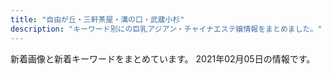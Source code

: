 ```yaml
---
title: "自由が丘・三軒茶屋・溝の口・武蔵小杉"
description: "キーワード別にの巨乳アジアン・チャイナエステ嬢情報をまとめました。"
---
```


新着画像と新着キーワードをまとめています。
2021年02月05日の情報です。

<DmmAffiliateIns />
<KeywordTable
  shops={
    [
    {
        "station": "\u5927\u5ca1\u5c71\u99c5",
        "name": "\u30de\u30c3\u30b5\u30fc\u30b8\u306e\u66d9",
        "url": "http://www.miyuki.es-relax.info/",
        "img_links": [
            "http://www.miyuki.es-relax.info/images/info2.jpg",
            "http://www.miyuki.es-relax.info/images/sp01.jpg",
            "http://www.miyuki.es-relax.info/images/sp03.jpg",
            "http://www.miyuki.es-relax.info/images/kp01.jpg",
            "http://www.miyuki.es-relax.info/images/yoyaku.png",
            "http://www.miyuki.es-relax.info/gals/nana1.jpg",
            "http://www.miyuki.es-relax.info/images/sp02.jpg",
            "http://www.miyuki.es-relax.info/images/info3.jpg",
            "http://www.miyuki.es-relax.info/gals/yuri1.jpg",
            "http://www.miyuki.es-relax.info/images/info1.jpg",
            "http://www.miyuki.es-relax.info/images/info4.jpg",
            "http://www.miyuki.es-relax.info/gals/yuki1.jpg"
        ],
        "keywords": {}
    },
    {
        "name": "\u661f\u306e\u8f1d\u304d",
        "url": "http://kagayaki.jpn.cm/",
        "station": "\u4e09\u8ed2\u8336\u5c4b\u99c5\u5317\u53e3",
        "keywords": {
            "84": 1,
            "C": 17,
            "87": 2,
            "D": 6,
            "E": 1,
            "86": 5
        },
        "img_links": [
            "http://kagayaki.jpn.cm/images/girl-z2.jpg",
            "http://kagayaki.jpn.cm/images/top.jpg",
            "http://kagayaki.jpn.cm/images/staff_line.png",
            "http://kagayaki.jpn.cm/images/room1.jpg",
            "http://kagayaki.jpn.cm/photos/sites/35/2016/11/12.jpg",
            "http://kagayaki.jpn.cm/photos/sites/35/2016/11/1.jpg",
            "http://kagayaki.jpn.cm/images/room6.jpg",
            "http://kagayaki.jpn.cm/photos/sites/35/2016/09/637893871729784570.jpg",
            "http://kagayaki.jpn.cm/images/bj3.png",
            "http://kagayaki.jpn.cm/photos/sites/35/2017/11/2017110107513579.jpg",
            "http://kagayaki.jpn.cm/images/room4.jpg",
            "http://kagayaki.jpn.cm/photos/sites/35/2020/10/2020100418535814.jpg",
            "http://kagayaki.jpn.cm/images/room3.jpg",
            "http://kagayaki.jpn.cm/photos/sites/35/2016/08/staff3.jpg",
            "http://kagayaki.jpn.cm/photos/sites/35/2016/11/11.jpg",
            "http://kagayaki.jpn.cm/images/mobile.jpg",
            "http://kagayaki.jpn.cm/images/staff0.jpg",
            "http://kagayaki.jpn.cm/images/girl-z1.jpg",
            "http://kagayaki.jpn.cm/images/mobile2.jpg",
            "http://kagayaki.jpn.cm/images/room2.jpg",
            "http://kagayaki.jpn.cm/photos/sites/35/2016/08/staff32.jpg",
            "http://kagayaki.jpn.cm/images/end1.jpg",
            "http://kagayaki.jpn.cm/photos/sites/35/2019/09/2019092518230998.jpg",
            "http://kagayaki.jpn.cm/images/room5.jpg"
        ]
    },
    {
        "name": "\u697d\u697d\u5c4b",
        "img_links": [
            "http://ms-rlx.com/staff/sachan/01mb.jpg",
            "http://ms-rlx.com/staff/ruri/01.jpg",
            "http://ms-rlx.com/i/files/homeimg.jpg",
            "http://ms-rlx.com/img/access/road01.jpg",
            "http://ms-rlx.com/img/ttl_tnew.png",
            "http://ms-rlx.com/img/ttl_staff.png",
            "http://ms-rlx.com/img/ttl_rec.png",
            "http://ms-rlx.com/img/access/road03.jpg",
            "http://ms-rlx.com/img/msgbtn.png",
            "http://ms-rlx.com/staff/momo/01.jpg",
            "http://ms-rlx.com/staff/milk/01.jpg",
            "http://ms-rlx.com/pic/head.png",
            "http://ms-rlx.com/staff/momo/01mb.jpg",
            "http://ms-rlx.com/img/access/road02.jpg",
            "http://ms-rlx.com/img/youtube.jpg",
            "http://ms-rlx.com/staff/milk/01mb.jpg",
            "http://ms-rlx.com/img/ttl_mobile.png",
            "http://ms-rlx.com/img/att.png",
            "http://ms-rlx.com/staff/sachan/01.jpg",
            "http://ms-rlx.com/staff/ruri/01mb.jpg",
            "http://ms-rlx.com/staff/ringo/01mb.jpg",
            "http://ms-rlx.com/staff/ringo/01.jpg",
            "http://ms-rlx.com/img/ttl_concept.png"
        ],
        "station": "\u81ea\u7531\u304c\u4e18\u99c5\u5357\u53e3",
        "keywords": {
            "C": 14
        },
        "url": "http://ms-rlx.com/"
    },
    {
        "keywords": {
            "94": 4,
            "86": 1,
            "84": 2,
            "D": 3,
            "F": 4
        },
        "url": "http://www.wqiowaz.site/",
        "img_links": [
            "http://www.wqiowaz.site/picture/m-top003.jpg",
            "http://www.wqiowaz.site/uploads/200630/1-200630094H5294.jpg",
            "http://www.wqiowaz.site/uploads/200914/1-200914164443K1.jpg",
            "http://www.wqiowaz.site/picture/foot01.jpg",
            "http://www.wqiowaz.site/picture/m-top004.jpg",
            "http://www.wqiowaz.site/uploads/200629/1-200629103104120.jpg",
            "http://www.wqiowaz.site/uploads/200630/1-200630094K4325.jpg",
            "http://www.wqiowaz.site/picture/cam-01.jpg",
            "http://www.wqiowaz.site/picture/m-head01.jpg",
            "http://www.wqiowaz.site/uploads/201008/1-20100Q55522V7.jpg",
            "http://www.wqiowaz.site/picture/call.png",
            "http://www.wqiowaz.site/uploads/200914/1-20091416442NT.jpg",
            "http://www.wqiowaz.site/uploads/200629/1-200629103204442.jpg",
            "http://www.wqiowaz.site/uploads/200629/1-200629103142X4.jpg",
            "http://www.wqiowaz.site/uploads/201008/1-20100Q5541T55.jpg",
            "http://www.wqiowaz.site/uploads/201008/1-20100Q55403531.jpg",
            "http://www.wqiowaz.site/uploads/201008/1-20100Q5550EL.jpg"
        ],
        "name": "Sweet",
        "station": "\u7528\u8cc0\u99c5\u6771\u53e3"
    },
    {
        "img_links": [
            "https://fy.uouono.com/wp-content/uploads/2020/10/09uiyharumo.jpg",
            "https://fy.uouono.com/wp-content/uploads/2021/01/0897foryou.jpg",
            "https://fy.uouono.com/wp-content/uploads/2019/04/11foryou.jpg",
            "https://fy.uouono.com/wp-content/themes/este/img/tel_header.png",
            "https://fy.uouono.com/wp-content/themes/este/img/3.jpg",
            "https://fy.uouono.com/wp-content/uploads/2019/06/098765resdaxfforyou.jpg",
            "https://fy.uouono.com/wp-content/themes/este/img/2.jpg",
            "https://fy.uouono.com/wp-content/uploads/2019/06/asayou.jpg",
            "https://fy.uouono.com/wp-content/themes/este/img/top-img02.png",
            "https://fy.uouono.com/wp-content/uploads/2020/12/09foryou.jpg",
            "https://fy.uouono.com/wp-content/themes/este/img/1.jpg",
            "https://fy.uouono.com/wp-content/uploads/2020/10/21349876harumo.jpg",
            "https://fy.uouono.com/wp-content/uploads/2020/10/ff-foryou.jpg",
            "https://fy.uouono.com/wp-content/themes/este/img/top-img04.png",
            "https://fy.uouono.com/wp-content/uploads/2019/06/oijhg9876rforyou.jpg",
            "https://fy.uouono.com/wp-content/themes/este/img/top-img01.png",
            "https://fy.uouono.com/wp-content/themes/este/img/4.jpg",
            "https://fy.uouono.com/wp-content/themes/este/img/tel_footer.png",
            "https://fy.uouono.com/wp-content/uploads/2020/01/90897tyrdfforyou.jpg",
            "https://fy.uouono.com/wp-content/uploads/2019/12/00harumo.jpg",
            "https://fy.uouono.com/wp-content/themes/este/img/top-img01a.png",
            "https://fy.uouono.com/wp-content/themes/este/img/top-img01b.png",
            "https://fy.uouono.com/wp-content/uploads/2019/06/098765easforyou.jpg",
            "https://fy.uouono.com/wp-content/uploads/2020/12/11foryou.jpg",
            "https://fy.uouono.com/wp-content/uploads/2020/01/diouygforyou.jpg",
            "https://fy.uouono.com/wp-content/themes/este/img/call.png",
            "https://fy.uouono.com/wp-content/uploads/2020/12/1foryou.jpg"
        ],
        "url": "https://fy.uouono.com",
        "keywords": {
            "E": 12,
            "D": 36
        },
        "name": "For You",
        "station": "\u4e8c\u5b50\u7389\u5ddd\u99c5"
    },
    {
        "station": "\u81ea\u7531\u304c\u4e18\u99c5\u5317\u53e3",
        "keywords": {},
        "img_links": [
            "http://www.es-flower.link/sp/images/3.jpg",
            "http://www.es-flower.link/sp/images/ac1.jpg",
            "http://www.es-flower.link/sp/images/time.jpg",
            "http://www.es-flower.link/img/huyumi1.jpg",
            "http://www.es-flower.link/images/news.jpg",
            "http://www.es-flower.link/sp/menu/staff.jpg",
            "http://www.es-flower.link/images/3.jpg",
            "http://www.es-flower.link/sp/img/nene1.jpg",
            "http://www.es-flower.link/img/yume1.jpg",
            "http://www.es-flower.link/images/rec2.jpg",
            "http://www.es-flower.link/sp/images/staff_t.jpg",
            "http://www.es-flower.link/sp/images/int1.jpg",
            "http://www.es-flower.link/img/arisa1.jpg",
            "http://www.es-flower.link/images/1.jpg",
            "http://www.es-flower.link/sp/img/koyuki1.jpg",
            "http://www.es-flower.link/sp/images/sys1.jpg",
            "http://www.es-flower.link/sp/images/footer.jpg",
            "http://www.es-flower.link/images/info.jpg",
            "http://www.es-flower.link/images/sm.jpg",
            "http://www.es-flower.link/sp/img/mizuki1.jpg",
            "http://www.es-flower.link/sp/images/5.jpg",
            "http://www.es-flower.link/sp/img/huyumi1.jpg",
            "http://www.es-flower.link/sp/menu/interior.jpg",
            "http://www.es-flower.link/sp/images/pc.jpg",
            "http://www.es-flower.link/sp/images/int2.jpg",
            "http://www.es-flower.link/sp/images/tel.jpg",
            "http://www.es-flower.link/images/4.jpg",
            "http://www.es-flower.link/sp/images/top.jpg",
            "http://www.es-flower.link/images/sys.png",
            "http://www.es-flower.link/images/int2.png",
            "http://www.es-flower.link/img/koyuki1.jpg",
            "http://www.es-flower.link/images/head.jpg",
            "http://www.es-flower.link/sp/images/4.jpg",
            "http://www.es-flower.link/sp/images/rec1.jpg",
            "http://www.es-flower.link/sp/images/sisu_t.jpg",
            "http://www.es-flower.link/sp/images/6.jpg",
            "http://www.es-flower.link/sp/images/2.jpg",
            "http://www.es-flower.link/sp/images/head.png",
            "http://www.es-flower.link/sp/img/arisa1.jpg",
            "http://www.es-flower.link/images/6.jpg",
            "http://www.es-flower.link/images/2.jpg",
            "http://www.es-flower.link/sp/images/sisu.jpg",
            "http://www.es-flower.link/img/nene1.jpg",
            "http://www.es-flower.link/sp/images/rec2.jpg",
            "http://www.es-flower.link/images/staff_t.jpg",
            "http://www.es-flower.link/images/ta.jpg",
            "http://www.es-flower.link/images/int1.png",
            "http://www.es-flower.link/images/rec1.png",
            "http://www.es-flower.link/sp/images/interior_t.jpg",
            "http://www.es-flower.link/sp/images/1.jpg",
            "http://www.es-flower.link/sp/images/rec3.jpg",
            "http://www.es-flower.link/images/5.jpg",
            "http://www.es-flower.link/sp/images/sys2.jpg",
            "http://www.es-flower.link/sp/images/newsb.png",
            "http://www.es-flower.link/sp/images/news.jpg",
            "http://www.es-flower.link/images/mobile.jpg",
            "http://www.es-flower.link/sp/img/yume1.jpg",
            "http://www.es-flower.link/sp/images/sys3.jpg",
            "http://www.es-flower.link/img/mizuki1.jpg",
            "http://www.es-flower.link/sp/menu/top.jpg",
            "http://www.es-flower.link/images/interior_t.jpg"
        ],
        "url": "http://www.es-flower.link/",
        "name": "\u6625\u306e\u604b"
    },
    {
        "url": "http://ms-shinraku.com/",
        "keywords": {
            "C": 2
        },
        "station": "\u5b66\u82b8\u5927\u5b66\u99c5\u6771\u53e3",
        "img_links": [
            "http://ms-shinraku.com/staff/ran/01.jpg",
            "http://ms-shinraku.com/staff/mari/01.jpg",
            "http://ms-shinraku.com/img/foot.png",
            "http://ms-shinraku.com/staff/kanako/01.jpg",
            "http://ms-shinraku.com/staff/ayumi/01.jpg",
            "http://ms-shinraku.com/pic/topimg2.jpg",
            "http://ms-shinraku.com/staff/momoka/01.jpg",
            "http://ms-shinraku.com/img/ttl_staff.png",
            "http://ms-shinraku.com/i/files/homeimg.jpg",
            "http://ms-shinraku.com/staff/yuki/01.jpg",
            "http://ms-shinraku.com/pic/topimg1.jpg",
            "http://ms-shinraku.com/pic/head.jpg"
        ],
        "name": "\u5fc3\u697d"
    },
    {
        "keywords": {},
        "station": "\u4e8c\u5b50\u7389\u5ddd\u99c5\u6771\u53e3",
        "img_links": [],
        "url": "http://koibito.ies.bz/",
        "name": "\u604b\u4eba"
    },
    {
        "url": "http://www.sakura.esraku.com/",
        "station": "\u90fd\u7acb\u5927\u5b66\u99c5",
        "name": "\u685c",
        "keywords": {
            "87": 14,
            "C": 22,
            "\u30bb\u30af\u30b7\u30fc": 1,
            "D": 16
        },
        "img_links": [
            "http://www.sakura.esraku.com/files/006.jpg",
            "http://www.sakura.esraku.com/photo_news/upimg/508775f63081046140_0.jpg",
            "http://www.sakura.esraku.com/files/001.jpg",
            "http://www.sakura.esraku.com/files/004.jpg",
            "http://www.sakura.esraku.com/files/010.jpg",
            "http://www.sakura.esraku.com/files/005.jpg",
            "http://www.sakura.esraku.com/files/008.jpg",
            "http://www.sakura.esraku.com/files/007.jpg",
            "http://www.sakura.esraku.com/photo_news/upimg/921745f718627cc259_0.jpg",
            "http://www.sakura.esraku.com/images/lineyoyaku.jpg",
            "http://www.sakura.esraku.com/photo_news/upimg/282545f76dfd1996d7_0.jpg",
            "http://www.sakura.esraku.com/files/002.jpg",
            "http://www.sakura.esraku.com/photo_news/upimg/5052160124f368954b_0.jpg",
            "http://www.sakura.esraku.com/files/009.jpg",
            "http://www.sakura.esraku.com/photo_news/upimg/221315f853e86bfad8_0.jpg",
            "http://www.sakura.esraku.com/images/mobile.jpg",
            "http://www.sakura.esraku.com/images/s_staff.jpg",
            "http://www.sakura.esraku.com/photo_news/upimg/192295fbde78dddd71_0.jpg",
            "http://www.sakura.esraku.com/images/s_link.jpg",
            "http://www.sakura.esraku.com/files/003.jpg",
            "http://www.sakura.esraku.com/images/top.png"
        ]
    },
    {
        "img_links": [
            "http://relaxation-soil.net/photo/mini-anna1.jpg",
            "http://relaxation-soil.net/images/saikai.png",
            "http://relaxation-soil.net/photo/mini-newgirl1.jpg",
            "http://relaxation-soil.net/photo/mini-anna3.jpg",
            "http://relaxation-soil.net/images/1s.jpg",
            "http://relaxation-soil.net/photo/mini-yuyu3.jpg",
            "http://relaxation-soil.net/photo/mini-newgirl2.jpg",
            "http://relaxation-soil.net/photo/rie1.jpg",
            "http://relaxation-soil.net/images/1.jpg",
            "http://relaxation-soil.net/photo/mini-yuyu4.jpg",
            "http://relaxation-soil.net/photo/yuyu4.jpg",
            "http://relaxation-soil.net/photo/mini-newgirl3.jpg",
            "http://relaxation-soil.net/photo/anna1.jpg",
            "http://relaxation-soil.net/photo/mini-rie2.jpg",
            "http://relaxation-soil.net/photo/mini-rie1.jpg"
        ],
        "keywords": {},
        "url": "http://relaxation-soil.net/",
        "name": "\u30bd\u30a4\u30eb",
        "station": "\u4e0a\u91ce\u6bdb\u99c5"
    },
    {
        "station": "\u4e8c\u5b50\u7389\u5ddd\u99c5\u897f\u53e3",
        "url": "http://www.sertyuin.xyz/",
        "img_links": [],
        "keywords": {},
        "name": "\u521d\u604b"
    },
    {
        "img_links": [
            "http://clair.work/staff/kasumi1.jpg",
            "http://clair.work/images/recruit/nagare_01.jpg",
            "http://clair.work/images/recruit/req_03.jpg",
            "http://clair.work/images/recruit/nagare_07.png",
            "http://clair.work/images/recruit/message_03.png",
            "http://clair.work/images/recruit/point_03.png",
            "http://clair.work/images/icon_ranking_02.png",
            "http://clair.work/images/recruit/nagare_05.png",
            "http://clair.work/images/mainvisual_02_s.jpg",
            "http://clair.work/images/recruit/point_08.png",
            "http://clair.work/images/recruit/point_04.png",
            "http://clair.work/images/sw_tel.png",
            "http://clair.work/images/head_interior.jpg",
            "http://clair.work/images/sw_home.png",
            "http://clair.work/images/mainvisual_01_s.jpg",
            "http://clair.work/images/recruit/nagare_03.jpg",
            "http://clair.work/images/icon_new.png",
            "http://clair.work/staff/mayu1.jpg",
            "http://clair.work/staff/humi2.jpg",
            "http://clair.work/staff/humi1.jpg",
            "http://clair.work/staff/yua1.jpg",
            "http://clair.work/images/recruit/sp_mainvisual.jpg",
            "http://clair.work/images/icon_ranking_01.png",
            "http://clair.work/images/recruit/point_05.png",
            "http://clair.work/images/mainvisual_01.jpg",
            "http://clair.work/images/recruit/point_07.png",
            "http://clair.work/images/recruit/point_06.png",
            "http://clair.work/images/trigger.jpg",
            "http://clair.work/images/icon_ranking_04.png",
            "http://clair.work/images/mainvisual_02.jpg",
            "http://clair.work/images/recruit/nagare_06.png",
            "http://clair.work/images/recruit/nagare_02.jpg",
            "http://clair.work/staff/ayaka1.jpg",
            "http://clair.work/images/head_therapist.jpg",
            "http://clair.work/images/no_image.jpg",
            "http://clair.work/images/recruit/point_09.png",
            "http://clair.work/images/icon_ranking_03.png",
            "http://clair.work/images/icon_ranking_05.png"
        ],
        "name": "Clair \uff5e\u30af\u30ec\u30fc\u30eb\uff5e",
        "url": "http://clair.work/",
        "station": "\u5b66\u82b8\u5927\u5b66\u99c5\u897f\u53e3",
        "keywords": {
            "D": 4,
            "E": 2,
            "C": 4
        }
    },
    {
        "keywords": {},
        "img_links": [
            "http://in-esthe.com/you/images/r-1.jpg",
            "http://in-esthe.com/you/images/p-8.jpg",
            "http://in-esthe.com/you/images/p-4.jpg",
            "http://in-esthe.com/you/images/p-0.jpg",
            "http://in-esthe.com/you/images/p-3.jpg",
            "http://in-esthe.com/you/images/p-7.jpg",
            "http://in-esthe.com/you/images/fla.jpg",
            "http://in-esthe.com/you/images/r-2.jpg",
            "http://in-esthe.com/you/images/p-10.jpg",
            "http://in-esthe.com/you/images/p-5.jpg",
            "http://in-esthe.com/you/images/p-11.jpg",
            "http://in-esthe.com/you/images/mo.png",
            "http://in-esthe.com/you/images/botton.jpg",
            "http://cdn.dino-es.com/images/logo/468x60DinoEs.png",
            "http://in-esthe.com/you/images/p-9.jpg"
        ],
        "url": "http://in-esthe.com/you/",
        "name": "\u60a0",
        "station": "\u5b66\u82b8\u5927\u5b66\u99c5\u6771\u53e3"
    },
    {
        "url": "http://treat-msg.com/",
        "name": "\u5b89\u5fc3\u5802",
        "station": "\u99d2\u6ca2\u5927\u5b66\u99c5\u99d2\u6ca2\u516c\u5712\u53e3",
        "img_links": [
            "http://treat-msg.com/staff/saki/01.jpg",
            "http://treat-msg.com/staff/riri/01.jpg",
            "http://treat-msg.com/img/ttl_staff.jpg",
            "http://treat-msg.com/img/access/road4.jpg",
            "http://treat-msg.com/staff/saki/01mb.jpg",
            "http://treat-msg.com/staff/chinatu/01mb.jpg",
            "http://treat-msg.com/staff/riri/01mb.jpg",
            "http://treat-msg.com/staff/miyo/01.jpg",
            "http://treat-msg.com/staff/noa/01mb.jpg",
            "http://treat-msg.com/img/mainhd.jpg",
            "http://treat-msg.com/img/access/road1.jpg",
            "http://treat-msg.com/staff/mei/01.jpg",
            "http://treat-msg.com/img/head.png",
            "http://treat-msg.com/staff/noa/01.jpg",
            "http://treat-msg.com/img/access/road6.jpg",
            "http://treat-msg.com/staff/miyo/01mb.jpg",
            "http://treat-msg.com/img/mainft.jpg",
            "http://treat-msg.com/staff/rumi/01.jpg",
            "http://treat-msg.com/staff/chinatu/01.jpg",
            "http://treat-msg.com/img/access/roaddm.png",
            "http://treat-msg.com/pic/corona.jpg",
            "http://treat-msg.com/img/foot.png",
            "http://treat-msg.com/img/access/road3.jpg",
            "http://treat-msg.com/img/access/road5.jpg",
            "http://treat-msg.com/img/shop/msg.png",
            "http://treat-msg.com/staff/mei/01mb.jpg",
            "http://treat-msg.com/staff/rumi/01mb.jpg",
            "http://treat-msg.com/img/access/road2.jpg",
            "http://treat-msg.com/staff/kaori/01.jpg",
            "http://treat-msg.com/staff/kaori/01mb.jpg"
        ],
        "keywords": {}
    },
    {
        "name": "\u305f\u3093\u307d\u307d",
        "url": "http://annex-jp.info/",
        "keywords": {},
        "station": "\u81ea\u7531\u304c\u4e18\u99c5\u5317\u53e3",
        "img_links": [
            "http://annex-jp.info/images/mayumi.jpg",
            "http://www.annex-jp.info/i/img/mayumi.jpg",
            "http://www.annex-jp.info/i/img/riri.jpg",
            "http://www.annex-jp.info/i/img/nana.jpg",
            "http://www.annex-jp.info/i/img/mari.jpg",
            "http://annex-jp.info/images/sayuri.jpg",
            "http://annex-jp.info/images/riri.jpg",
            "http://annex-jp.info/images/yoho.jpg",
            "http://annex-jp.info/images/mari.jpg",
            "http://www.annex-jp.info/i/img/sayuri.jpg",
            "http://www.annex-jp.info/i/img/yoho.jpg",
            "http://annex-jp.info/images/nana.jpg",
            "http://annex-jp.info/images/info.png",
            "http://annex-jp.info/images/kp-info.jpg"
        ]
    },
    {
        "name": "\u30d6\u30ea\u30ea\u30a2\u30f3\u30b9",
        "url": "http://www.brilliance.mesthe.com/",
        "station": "\u4e09\u8ed2\u8336\u5c4b\u99c5\u4e16\u7530\u8c37\u901a\u308a\u53e3",
        "img_links": [
            "http://www.brilliance.mesthe.com/images/service.png",
            "http://www.brilliance.mesthe.com/files/002-03.jpg",
            "http://www.brilliance.mesthe.com/images/xian.png",
            "http://www.brilliance.mesthe.com/files/001-03.jpg",
            "http://www.brilliance.mesthe.com/images/infotiao1.jpg",
            "http://www.brilliance.mesthe.com/images/maga.jpg",
            "http://www.brilliance.mesthe.com/images/main_top.png",
            "http://www.brilliance.mesthe.com/files/001-02.jpg",
            "http://www.brilliance.mesthe.com/images/shop/shop01.jpg",
            "http://www.brilliance.mesthe.com/files/005.jpg",
            "http://www.brilliance.mesthe.com/images/zi_massage.png",
            "http://www.brilliance.mesthe.com/files/003-02.jpg",
            "http://www.brilliance.mesthe.com/images/shop/shop04.jpg",
            "http://www.brilliance.mesthe.com/files/004-02.jpg",
            "http://www.brilliance.mesthe.com/files/003-03.jpg",
            "http://www.brilliance.mesthe.com/files/002-02.jpg",
            "http://www.brilliance.mesthe.com/files/001.jpg",
            "http://www.brilliance.mesthe.com/files/005-02.jpg",
            "http://www.brilliance.mesthe.com/files/003.jpg",
            "http://www.brilliance.mesthe.com/images/zi_staff.png",
            "http://www.brilliance.mesthe.com/images/s3.jpg",
            "http://www.brilliance.mesthe.com/images/pick.png",
            "http://www.brilliance.mesthe.com/images/tel.png",
            "http://www.brilliance.mesthe.com/files/005-03.jpg",
            "http://www.brilliance.mesthe.com/images/shop/shop03.jpg",
            "http://www.brilliance.mesthe.com/images/s1.jpg",
            "http://www.brilliance.mesthe.com/images/main_bottom.png",
            "http://www.brilliance.mesthe.com/images/new1.png",
            "http://www.brilliance.mesthe.com/files/002.jpg",
            "http://www.brilliance.mesthe.com/files/004.jpg",
            "http://www.brilliance.mesthe.com/images/shop/shop02.jpg",
            "http://www.brilliance.mesthe.com/images/new3.png",
            "http://www.brilliance.mesthe.com/files/004-03.jpg",
            "http://www.brilliance.mesthe.com/images/s2.jpg"
        ],
        "keywords": {
            "C": 2,
            "85": 2,
            "87": 1,
            "86": 2,
            "D": 3
        }
    },
    {
        "name": "\u697d\u3057\u3044",
        "img_links": [
            "http://tanoshii.jpn.mn/photos/sites/76/2020/11/2020111603281212.jpg",
            "http://tanoshii.jpn.mn/images/info1.jpg",
            "http://tanoshii.jpn.mn/images/link_nav03.jpg",
            "http://tanoshii.jpn.mn/images/side_link.jpg",
            "http://tanoshii.jpn.mn/photos/sites/76/2020/01/2020012908322311.jpg",
            "http://tanoshii.jpn.mn/photos/sites/76/2020/06/2020060701410487.jpg",
            "http://tanoshii.jpn.mn/photos/sites/76/2019/12/2019121409131966.jpg",
            "http://tanoshii.jpn.mn/images/link_nav07.jpg",
            "http://tanoshii.jpn.mn/photos/sites/76/2020/01/2020010206122380.jpg",
            "http://tanoshii.jpn.mn/photos/sites/76/2020/02/2020020601144618.jpg",
            "http://tanoshii.jpn.mn/images/info3.jpg",
            "http://tanoshii.jpn.mn/photos/sites/76/2020/12/2020122501502779.jpg",
            "http://tanoshii.jpn.mn/photos/sites/76/2021/01/2021012605371183.jpg",
            "http://tanoshii.jpn.mn/photos/sites/76/2020/06/2020061605184059.jpg",
            "http://tanoshii.jpn.mn/photos/sites/76/2020/01/2020010206122496.jpg",
            "http://tanoshii.jpn.mn/images/top_slider01.jpg",
            "http://tanoshii.jpn.mn/photos/sites/76/2020/11/2020112407093420.jpg",
            "http://tanoshii.jpn.mn/photos/sites/76/2020/11/2020110307113062.jpg",
            "http://tanoshii.jpn.mn/photos/sites/76/2020/04/2020041703571830.jpg",
            "http://tanoshii.jpn.mn/images/side_mobile.jpg",
            "http://tanoshii.jpn.mn/photos/sites/76/2020/12/2020121807285563.jpg",
            "http://tanoshii.jpn.mn/photos/sites/76/2020/09/2020093003412015.jpg",
            "http://tanoshii.jpn.mn/photos/sites/76/2020/02/2020022603283463.jpg",
            "http://tanoshii.jpn.mn/photos/sites/76/2021/01/2021011304145677.jpg",
            "http://tanoshii.jpn.mn/photos/sites/76/2020/11/2020112902000038.jpg",
            "http://tanoshii.jpn.mn/photos/sites/76/2020/01/2020011207465354.jpg",
            "http://tanoshii.jpn.mn/photos/sites/76/2019/12/201912280133413.jpg",
            "http://tanoshii.jpn.mn/photos/sites/76/2020/12/2020122205012857.jpg",
            "http://tanoshii.jpn.mn/photos/sites/76/2020/08/2020082903370364.jpg",
            "http://tanoshii.jpn.mn/photos/sites/76/2020/09/2020090307211283.jpg",
            "http://tanoshii.jpn.mn/images/ico01.png",
            "http://tanoshii.jpn.mn/photos/sites/76/2020/01/2020012603560666.jpg",
            "http://tanoshii.jpn.mn/photos/sites/76/2019/12/201912140913237.jpg",
            "http://tanoshii.jpn.mn/photos/sites/76/2019/12/2019121409132234.jpg",
            "http://tanoshii.jpn.mn/photos/sites/76/2020/09/2020092006290275.jpg",
            "http://tanoshii.jpn.mn/photos/sites/76/2020/12/2020120904441346.jpg",
            "http://tanoshii.jpn.mn/photos/sites/76/2019/12/2019121409132141.jpg",
            "http://tanoshii.jpn.mn/photos/sites/76/2020/07/2020071004330148.jpg",
            "http://tanoshii.jpn.mn/photos/sites/76/2020/03/202003280333063.jpg",
            "http://tanoshii.jpn.mn/images/link_nav02.jpg",
            "http://tanoshii.jpn.mn/photos/sites/76/2020/01/2020011710434680.jpg",
            "http://tanoshii.jpn.mn/photos/sites/76/2020/12/2020120901212835.jpg",
            "http://tanoshii.jpn.mn/images/top.png",
            "http://tanoshii.jpn.mn/photos/sites/76/2020/08/2020081201584255.jpg",
            "http://tanoshii.jpn.mn/images/sp_top.jpg",
            "http://tanoshii.jpn.mn/photos/sites/76/2020/04/2020040401245819.jpg",
            "http://tanoshii.jpn.mn/photos/sites/76/2020/12/202012240922577.jpg",
            "http://tanoshii.jpn.mn/photos/sites/76/2020/08/2020080507421162.jpg",
            "http://tanoshii.jpn.mn/photos/sites/76/2020/02/2020022603284068.jpg",
            "http://tanoshii.jpn.mn/images/link_nav04.jpg",
            "http://tanoshii.jpn.mn/images/info2.jpg",
            "http://tanoshii.jpn.mn/photos/sites/76/2020/05/2020051702012070.jpg",
            "http://tanoshii.jpn.mn/images/link_nav06.jpg",
            "http://tanoshii.jpn.mn/photos/sites/76/2021/01/2021012605370415.jpg",
            "http://tanoshii.jpn.mn/photos/sites/76/2020/03/202003090333270.jpg",
            "http://tanoshii.jpn.mn/photos/sites/76/2020/12/202012060340027.jpg",
            "http://tanoshii.jpn.mn/photos/sites/76/2020/03/2020032803325898.jpg",
            "http://tanoshii.jpn.mn/photos/sites/76/2019/12/2019121409132447.jpg",
            "http://tanoshii.jpn.mn/photos/sites/76/2021/01/2021010305174759.jpg",
            "http://tanoshii.jpn.mn/photos/sites/76/2020/12/2020120904423083.jpg",
            "http://tanoshii.jpn.mn/photos/sites/76/2020/10/2020102803545189.jpg",
            "http://tanoshii.jpn.mn/photos/sites/76/2020/09/2020090800560727.jpg",
            "http://tanoshii.jpn.mn/photos/sites/76/2020/06/2020061605184178.jpg",
            "http://tanoshii.jpn.mn/photos/sites/76/2020/01/2020012603561216.jpg",
            "http://tanoshii.jpn.mn/photos/sites/76/2020/10/2020101305315556.jpg",
            "http://tanoshii.jpn.mn/images/side_tel.jpg",
            "http://tanoshii.jpn.mn/images/link_nav01.jpg",
            "http://tanoshii.jpn.mn/images/link_nav05.jpg",
            "http://tanoshii.jpn.mn/images/top_slider02.jpg",
            "http://tanoshii.jpn.mn/photos/sites/76/2020/05/2020052603000345.jpg",
            "http://tanoshii.jpn.mn/photos/sites/76/2021/01/2021011304151051.jpg",
            "http://tanoshii.jpn.mn/photos/sites/76/2020/05/2020051702011714.jpg",
            "http://tanoshii.jpn.mn/photos/sites/76/2020/07/2020071004194210.jpg",
            "http://tanoshii.jpn.mn/photos/sites/76/2020/09/2020090803135392.jpg",
            "http://tanoshii.jpn.mn/photos/sites/76/2019/12/2019121409132124.jpg",
            "http://tanoshii.jpn.mn/photos/sites/76/2020/09/2020093003412655.jpg"
        ],
        "keywords": {
            "C": 9,
            "D": 12,
            "E": 12,
            "89": 2,
            "85": 4,
            "87": 8,
            "82": 4,
            "86": 5,
            "83": 3,
            "88": 3,
            "84": 3,
            "93": 1
        },
        "url": "http://tanoshii.jpn.mn/",
        "station": "\u4e8c\u5b50\u7389\u5ddd\u99c5\u897f\u53e3"
    },
    {
        "keywords": {
            "84": 6,
            "D": 18,
            "88": 3,
            "C": 3,
            "85": 9,
            "\u30bb\u30af\u30b7\u30fc": 1,
            "86": 12
        },
        "img_links": [
            "http://www.jojo.mensnv.com/files/010-02.jpg",
            "http://www.jojo.mensnv.com/files/006.jpg",
            "http://www.jojo.mensnv.com/files/006-02.jpg",
            "http://www.jojo.mensnv.com/files/001.jpg",
            "http://www.jojo.mensnv.com/files/001-03.jpg",
            "http://www.jojo.mensnv.com/files/003-02.jpg",
            "http://www.jojo.mensnv.com/files/007-02.jpg",
            "http://www.jojo.mensnv.com/images/showCover.png",
            "http://www.jojo.mensnv.com/images/mobile.jpg",
            "http://www.jojo.mensnv.com/files/010.jpg",
            "http://www.jojo.mensnv.com/files/005.jpg",
            "http://www.jojo.mensnv.com/files/013-02.jpg",
            "http://www.jojo.mensnv.com/files/005-03.jpg",
            "http://www.jojo.mensnv.com/images/tel.png",
            "http://www.jojo.mensnv.com/files/006-03.jpg",
            "http://www.jojo.mensnv.com/files/011-03.jpg",
            "http://www.jojo.mensnv.com/files/011-02.jpg",
            "http://www.jojo.mensnv.com/images/slider/02.jpg",
            "http://www.jojo.mensnv.com/files/014-03.jpg",
            "http://www.jojo.mensnv.com/files/009-02.jpg",
            "http://www.jojo.mensnv.com/images/slider/01.jpg",
            "http://www.jojo.mensnv.com/files/004.jpg",
            "http://www.jojo.mensnv.com/files/012.jpg",
            "http://www.jojo.mensnv.com/images/coverGirlParts.png",
            "http://www.jojo.mensnv.com/files/014.jpg",
            "http://www.jojo.mensnv.com/images/slider/03.jpg",
            "http://www.jojo.mensnv.com/files/002-02.jpg",
            "http://www.jojo.mensnv.com/files/004-02.jpg",
            "http://www.jojo.mensnv.com/files/002.jpg",
            "http://www.jojo.mensnv.com/files/001-02.jpg",
            "http://www.jojo.mensnv.com/files/009-03.jpg",
            "http://www.jojo.mensnv.com/files/009.jpg",
            "http://www.jojo.mensnv.com/files/011.jpg",
            "http://www.jojo.mensnv.com/files/014-02.jpg",
            "http://www.jojo.mensnv.com/files/004-03.jpg",
            "http://www.jojo.mensnv.com/files/007.jpg",
            "http://www.jojo.mensnv.com/files/003-03.jpg",
            "http://www.jojo.mensnv.com/files/007-03.jpg",
            "http://www.jojo.mensnv.com/images/backlistbtn.png",
            "http://www.jojo.mensnv.com/files/010-03.jpg",
            "http://www.jojo.mensnv.com/files/002-03.jpg",
            "http://www.jojo.mensnv.com/files/013-03.jpg",
            "http://www.jojo.mensnv.com/files/012-02.jpg",
            "http://www.jojo.mensnv.com/files/005-02.jpg",
            "http://www.jojo.mensnv.com/files/012-03.jpg",
            "http://www.jojo.mensnv.com/files/013.jpg",
            "http://www.jojo.mensnv.com/files/003.jpg"
        ],
        "name": "JoJo",
        "station": "\u4e09\u8ed2\u8336\u5c4b\u99c5\u5357\u53e3",
        "url": "http://www.jojo.mensnv.com/"
    },
    {
        "station": "\u81ea\u7531\u304c\u4e18\u99c5\u5317\u53e3",
        "name": "\u30d6\u30eb\u30fc\u30d9\u30ea\u30fc",
        "keywords": {},
        "url": "http://b-berry.work/",
        "img_links": [
            "http://b-berry.work/images/2.jpg",
            "http://b-berry.work/staff/yuri.jpg",
            "http://b-berry.work/images/tg.jpg",
            "http://b-berry.work/images/ac1.jpg",
            "http://b-berry.work/images/3.jpg",
            "http://b-berry.work/images/staff_t.jpg",
            "http://b-berry.work/images/rec2.jpg",
            "http://b-berry.work/images/int2.jpg",
            "http://b-berry.work/images/ac2.jpg",
            "http://b-berry.work/img/yuri1.jpg",
            "http://b-berry.work/images/sys.jpg",
            "http://b-berry.work/images/interior_t.jpg",
            "http://b-berry.work/staff/mona.jpg",
            "http://b-berry.work/images/rec1.jpg",
            "http://b-berry.work/img/mona1.jpg",
            "http://b-berry.work/images/head.jpg",
            "http://b-berry.work/images/news.jpg",
            "http://b-berry.work/images/1.jpg",
            "http://b-berry.work/staff/maya.jpg",
            "http://b-berry.work/images/s1.png",
            "http://b-berry.work/images/int1.jpg",
            "http://b-berry.work/img/maya1.jpg"
        ]
    }
]
}
/>
<DmmAffiliateScript />
